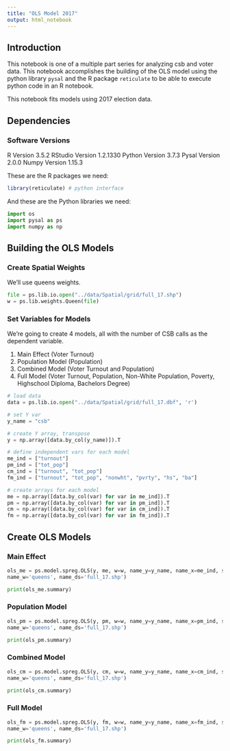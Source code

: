 ```yaml
---
title: "OLS Model 2017"
output: html_notebook
---
```


## Introduction
This notebook is one of a multiple part series for analyzing csb and voter data. This notebook accomplishes the building of the OLS model using the python library `pysal` and the R package `reticulate` to be able to execute python code in an R notebook.

This notebook fits models using 2017 election data.

## Dependencies

### Software Versions
R Version 3.5.2
RStudio Version 1.2.1330
Python Version 3.7.3
Pysal Version 2.0.0
Numpy Version 1.15.3

These are the R packages we need:
```r
library(reticulate) # python interface
```

And these are the Python libraries we need:

```python
import os
import pysal as ps
import numpy as np
```

## Building the OLS Models
### Create Spatial Weights
We'll use queens weights.
```python
file = ps.lib.io.open("../data/Spatial/grid/full_17.shp")
w = ps.lib.weights.Queen(file)

```

### Set Variables for Models
We're going to create 4 models, all with the number of CSB calls as the dependent variable.

1. Main Effect (Voter Turnout)
2. Population Model (Population) 
3. Combined Model (Voter Turnout and Population)
4. Full Model (Voter Turnout, Population, Non-White Population, Poverty, Highschool Diploma, Bachelors Degree)

```python
# load data
data = ps.lib.io.open("../data/Spatial/grid/full_17.dbf", 'r')

# set Y var
y_name = "csb"

# create Y array, transpose
y = np.array([data.by_col(y_name)]).T 

# define independent vars for each model
me_ind = ["turnout"]
pm_ind = ["tot_pop"]
cm_ind = ["turnout", "tot_pop"]
fm_ind = ["turnout", "tot_pop", "nonwht", "pvrty", "hs", "ba"]

# create arrays for each model
me = np.array([data.by_col(var) for var in me_ind]).T
pm = np.array([data.by_col(var) for var in pm_ind]).T
cm = np.array([data.by_col(var) for var in cm_ind]).T
fm = np.array([data.by_col(var) for var in fm_ind]).T

```

## Create OLS Models
### Main Effect
```python
ols_me = ps.model.spreg.OLS(y, me, w=w, name_y=y_name, name_x=me_ind, spat_diag=True, moran=True,
name_w='queens', name_ds='full_17.shp')

print(ols_me.summary)
```

### Population Model
```python
ols_pm = ps.model.spreg.OLS(y, pm, w=w, name_y=y_name, name_x=pm_ind, spat_diag=True, moran=True,
name_w='queens', name_ds='full_17.shp')

print(ols_pm.summary)
```

### Combined Model
```python
ols_cm = ps.model.spreg.OLS(y, cm, w=w, name_y=y_name, name_x=cm_ind, spat_diag=True, moran=True,
name_w='queens', name_ds='full_17.shp')

print(ols_cm.summary)
```

### Full Model
```python
ols_fm = ps.model.spreg.OLS(y, fm, w=w, name_y=y_name, name_x=fm_ind, spat_diag=True, moran=True,
name_w='queens', name_ds='full_17.shp')

print(ols_fm.summary)
```